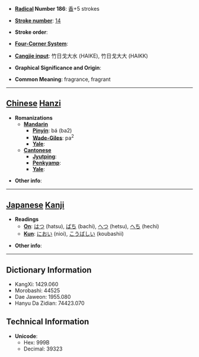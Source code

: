 * '''[[Wiktionary:Chinese radical index| Radical]] Number 186''': [[Wiktionary:Chinese radical index 香|香]]+5 strokes

* '''[[Wiktionary:Chinese total strokes index|Stroke number]]''': [[Wiktionary:Chinese total strokes index 14|14]]

* '''Stroke order''': 

* '''[[Wiktionary:Chinese four corner index|Four-Corner System]]''': 

* '''[[Wiktionary:Chinese Cangjie index|Cangjie input]]''': 竹日戈大水 (HAIKE), 竹日戈大大 (HAIKK)

* '''Graphical Significance and Origin''': 

* '''Common Meaning''': fragrance, fragrant

----

== [[Chinese]] [[Hanzi]] ==

* '''Romanizations'''
** '''[[Mandarin]]'''
*** '''[[Pinyin]]''': bá (ba2)
*** '''[[Wade-Giles]]''': pa<sup>2</sup>
*** '''[[Yale]]''': 
** '''[[Cantonese]]'''
*** '''[[Jyutping]]''':
*** '''[[Penkyamp]]''': 
*** '''[[Yale]]''': 

* '''Other info''': 

----

== [[Japanese]] [[Kanji]] ==

* '''Readings'''
** '''[[On]]''': [[はつ]] (hatsu), [[ばち]] (bachi), [[へつ]] (hetsu), [[へち]] (hechi)
** '''[[Kun]]''': [[におい]] (nioi), [[こうばしい]] (koubashii)

* '''Other info''':  

----

== Dictionary Information ==

* KangXi: 1429.060
* Morobashi: 44525
* Dae Jaweon: 1955.080
* Hanyu Da Zidian: 74423.070

== Technical Information ==

* '''Unicode''':
** Hex: 999B
** Decimal: 39323